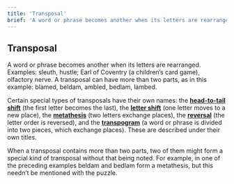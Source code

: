```yaml
---
title: 'Transposal'
brief: 'A word or phrase becomes another when its letters are rearranged.'
---
```

## Transposal

A word or phrase becomes another when its letters are rearranged. Examples: <Example>sleuth, hustle</Example>; <Example>Earl of Coventry <label>(a children’s card game)</label>, olfactory nerve</Example>. A transposal can have more than two parts, as in this example: <Example>blamed, beldam, ambled, bedlam, lambed</Example>.

Certain special types of transposals have their own names: the [**head-to-tail shift**](base/head-to-tail-shift) (the first letter becomes the last), the <span class="todo">[**letter shift**](base/letter-shift)</span> (one letter moves to a new place), the [**metathesis**](base/metathesis) (two letters exchange places), the <span class="todo">[**reversal**](base/reversal)</span> (the letter order is reversed), and the [**transpogram**](base/transpogram) (a word or phrase is divided into two pieces, which exchange places). These are described under their own titles.

When a transposal contains more than two parts, two of them might form a special kind of transposal without that being noted. For example, in one of the preceding examples beldam and bedlam form a metathesis, but this needn’t be mentioned with the puzzle.